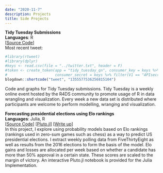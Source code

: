 ```yaml
---
date: "2020-11-7"
description: Projects
title: Side Projects
---
```


**Tidy Tuesday Submissions**  
**Languages**: R  
[[Source Code](https://github.com/qpmnguyen/qn_tidytuesday)]   
Most recent tweet:  
```r
#library(rtweet)
#library(dplyr)
#keys <- read.csv(file = "../twitter.txt", header = F)
#token <- create_token(app = "tidy_tuesday_qn", consumer_key = keys %>% filter(V1 == "APIkey") %>% pull(V2),
#                      consumer_secret = keys %>% filter(V1 == "APIsecretkey") %>% pull(V2))
blogdown::shortcode("tweet", "1355577536256815104")
```

Code and graphs for Tidy Tuesday submissions. Tidy Tuesday is a weekly online event hosted by the R4DS community to promote usage of R in data wrangling and visualization. Every week a new data set is distributed where participants are welcome to perform modelling, wranging and visualization.  

**Forecasting presidential elections using Elo rankings**  
**Languages**: Julia, R  
[[Source Code](https://github.com/qpmnguyen/elo_presidente)] [[Pluto.jl](https://mybinder.org/v2/gh/fonsp/pluto-on-binder/master?urlpath=pluto/open?url=https%253A%252F%252Fgithub.com%252Fqpmnguyen%252Felo_presidente%252Fblob%252Fmaster%252Fanalysis.jl%253Fraw%253Dtrue)]
[[Write up](https://limit-testing.netlify.app/posts/2021-01-10-election-prediction-using-elo/)]  
In this project, I explore using probability models based on Elo rankings (rankings used in zero-sum games such as chess) as a way to predict US presidential elections. I extract weekly polling data from FiveThirtyEight as well as results from the 2016 elections to form the basis of the model. Elo gains and losses are allocated per week based on whether a candidate has more than 50% approval in a certain state. These scores are scaled to the margin of victory. An interactive Pluto.jl notebook is provided for the Julia Implementation.